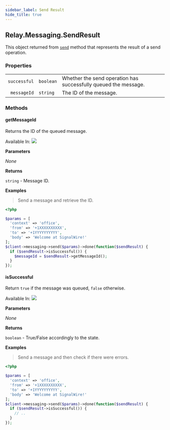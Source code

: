 ```yaml
---
sidebar_label: Send Result
hide_title: true
---
```


[index]: ../index.mdx#send


## Relay.Messaging.SendResult

This object returned from [`send`][index] method that represents the result of a send operation.

### Properties

|    |   |   |
| -: | - | - |
| `successful` | `boolean` | Whether the send operation has successfully queued the message. |
| `messageId` | `string` | The ID of the message. |

### Methods

#### getMessageId

Returns the ID of the queued message.

Available In: <img className="method-available-tag" src="https://img.shields.io/badge/-v2.1+-brightgreen.svg" />

**Parameters**

_None_

**Returns**

`string` - Message ID.

**Examples**

> Send a message and retrieve the ID.

```php
<?php

$params = [
  'context' => 'office',
  'from' => '+1XXXXXXXXXX',
  'to' => '+1YYYYYYYYYY',
  'body' => 'Welcome at SignalWire!'
];
$client->messaging->send($params)->done(function($sendResult) {
  if ($sendResult->isSuccessful()) {
    $messageId = $sendResult->getMessageId();
  }
});
```

#### isSuccessful

Return `true` if the message was queued, `false` otherwise.

Available In: <img className="method-available-tag" src="https://img.shields.io/badge/-v2.1+-brightgreen.svg" />

**Parameters**

_None_

**Returns**

`boolean` - True/False accordingly to the state.

**Examples**

> Send a message and then check if there were errors.

```php
<?php

$params = [
  'context' => 'office',
  'from' => '+1XXXXXXXXXX',
  'to' => '+1YYYYYYYYYY',
  'body' => 'Welcome at SignalWire!'
];
$client->messaging->send($params)->done(function($sendResult) {
  if ($sendResult->isSuccessful()) {
    // ..
  }
});
```


